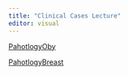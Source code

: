 ```yaml
---
title: "Clinical Cases Lecture"
editor: visual
---
```


[PahotlogyOby](https://tubular-crostata-478e7a.netlify.app/resources/obyCase.pdf)  

[PahotlogyBreast](https://tubular-crostata-478e7a.netlify.app/resources/breastCase.pdf)
